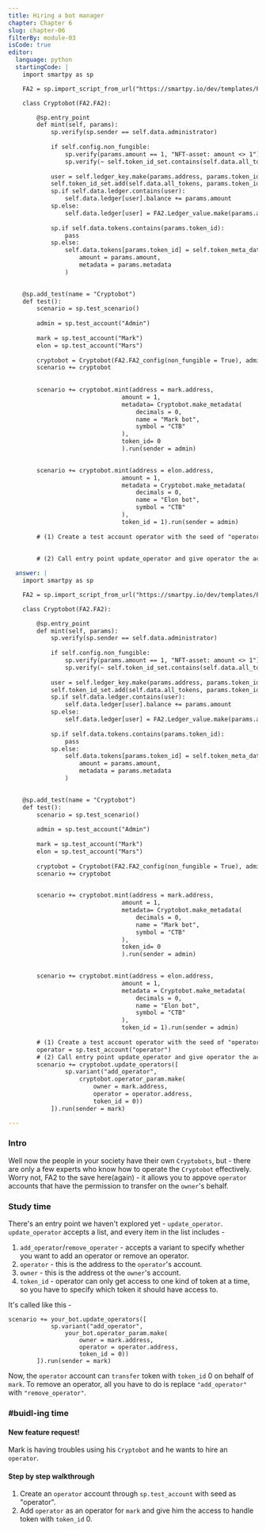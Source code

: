 ```yaml
---
title: Hiring a bot manager
chapter: Chapter 6
slug: chapter-06
filterBy: module-03
isCode: true
editor:
  language: python
  startingCode: |
    import smartpy as sp

    FA2 = sp.import_script_from_url("https://smartpy.io/dev/templates/FA2.py")

    class Cryptobot(FA2.FA2):

        @sp.entry_point
        def mint(self, params):
            sp.verify(sp.sender == self.data.administrator)
            
            if self.config.non_fungible:
                sp.verify(params.amount == 1, "NFT-asset: amount <> 1")
                sp.verify(~ self.token_id_set.contains(self.data.all_tokens, params.token_id), "NFT-asset: cannon mint the same token twice")
            
            user = self.ledger_key.make(params.address, params.token_id)
            self.token_id_set.add(self.data.all_tokens, params.token_id)
            sp.if self.data.ledger.contains(user):
                self.data.ledger[user].balance += params.amount
            sp.else:
                self.data.ledger[user] = FA2.Ledger_value.make(params.amount)
            
            sp.if self.data.tokens.contains(params.token_id):
                pass
            sp.else:
                self.data.tokens[params.token_id] = self.token_meta_data.make(
                    amount = params.amount, 
                    metadata = params.metadata
                )
            

    @sp.add_test(name = "Cryptobot")
    def test():
        scenario = sp.test_scenario()
        
        admin = sp.test_account("Admin")
        
        mark = sp.test_account("Mark")
        elon = sp.test_account("Mars")
        
        cryptobot = Cryptobot(FA2.FA2_config(non_fungible = True), admin = admin.address, metadata = sp.big_map({"": sp.bytes_of_string("tezos-storage:content"),"content": sp.bytes_of_string("""{"name" : "Cryptobot"}""")}))
        scenario += cryptobot
        
        
        scenario += cryptobot.mint(address = mark.address, 
                                amount = 1,
                                metadata= Cryptobot.make_metadata(
                                    decimals = 0,
                                    name = "Mark bot",
                                    symbol = "CTB"
                                ),
                                token_id= 0
                                ).run(sender = admin)

        
        scenario += cryptobot.mint(address = elon.address,
                                amount = 1,
                                metadata = Cryptobot.make_metadata(
                                    decimals = 0,
                                    name = "Elon bot",
                                    symbol = "CTB"
                                ),
                                token_id = 1).run(sender = admin)
                                
        # (1) Create a test account operator with the seed of "operator".              
        
        
        # (2) Call entry point update_operator and give operator the access to transfer token with token_id 0 for mark.

  answer: |
    import smartpy as sp

    FA2 = sp.import_script_from_url("https://smartpy.io/dev/templates/FA2.py")

    class Cryptobot(FA2.FA2):

        @sp.entry_point
        def mint(self, params):
            sp.verify(sp.sender == self.data.administrator)
            
            if self.config.non_fungible:
                sp.verify(params.amount == 1, "NFT-asset: amount <> 1")
                sp.verify(~ self.token_id_set.contains(self.data.all_tokens, params.token_id), "NFT-asset: cannon mint the same token twice")
            
            user = self.ledger_key.make(params.address, params.token_id)
            self.token_id_set.add(self.data.all_tokens, params.token_id)
            sp.if self.data.ledger.contains(user):
                self.data.ledger[user].balance += params.amount
            sp.else:
                self.data.ledger[user] = FA2.Ledger_value.make(params.amount)
            
            sp.if self.data.tokens.contains(params.token_id):
                pass
            sp.else:
                self.data.tokens[params.token_id] = self.token_meta_data.make(
                    amount = params.amount, 
                    metadata = params.metadata
                )
            

    @sp.add_test(name = "Cryptobot")
    def test():
        scenario = sp.test_scenario()
        
        admin = sp.test_account("Admin")
        
        mark = sp.test_account("Mark")
        elon = sp.test_account("Mars")
        
        cryptobot = Cryptobot(FA2.FA2_config(non_fungible = True), admin = admin.address, metadata = sp.big_map({"": sp.bytes_of_string("tezos-storage:content"),"content": sp.bytes_of_string("""{"name" : "Cryptobot"}""")}))
        scenario += cryptobot
        

        scenario += cryptobot.mint(address = mark.address, 
                                amount = 1,
                                metadata= Cryptobot.make_metadata(
                                    decimals = 0,
                                    name = "Mark bot",
                                    symbol = "CTB"
                                ),
                                token_id= 0
                                ).run(sender = admin)

        
        scenario += cryptobot.mint(address = elon.address,
                                amount = 1,
                                metadata = Cryptobot.make_metadata(
                                    decimals = 0,
                                    name = "Elon bot",
                                    symbol = "CTB"
                                ),
                                token_id = 1).run(sender = admin)
                                
        # (1) Create a test account operator with the seed of "operator".              
        operator = sp.test_account("operator")
        # (2) Call entry point update_operator and give operator the access to transfer token with token_id 0 for mark.
        scenario += cryptobot.update_operators([
                sp.variant("add_operator",
                    cryptobot.operator_param.make(
                        owner = mark.address,
                        operator = operator.address,
                        token_id = 0))
            ]).run(sender = mark)

---
```


### Intro

Well now the people in your society have their own `Cryptobots`, but - there are only a few experts who know how to operate the `Cryptobot` effectively.
Worry not, FA2 to the save here(again) - it allows you to appove `operator` accounts that have the permission to transfer on the `owner`'s behalf.

### Study time

There's an entry point we haven't explored yet - `update_operator`.
`update_operator` accepts a list, and every item in the list includes -

1. `add_operator`/`remove_operater` - accepts a variant to specify whether you want to add an operator or remove an operator.
2. `operator` - this is the address to the `operator`'s account.
3. `owner` - this is the address ot the `owner`'s account.
4. `token_id` - operator can only get access to one kind of token at a time, so you have to specify which token it should have access to.

It's called like this -

```python=
scenario += your_bot.update_operators([
            sp.variant("add_operator",
                your_bot.operator_param.make(
                    owner = mark.address,
                    operator = operator.address,
                    token_id = 0))
        ]).run(sender = mark)
```

Now, the `operator` account can `transfer` token with `token_id` 0 on behalf of `mark`.
To remove an operator, all you have to do is replace `"add_operator"` with `"remove_operator"`.

### #buidl-ing time

#### New feature request!

Mark is having troubles using his `Cryptobot` and he wants to hire an `operator`.

#### Step by step walkthrough

1. Create an `operator` account through `sp.test_account` with seed as "operator".
2. Add `operator` as an operator for `mark` and give him the access to handle token with `token_id` 0.
